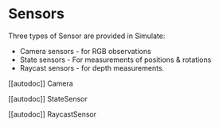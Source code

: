 <!--Copyright 2022 The HuggingFace Team. All rights reserved.

Licensed under the Apache License, Version 2.0 (the "License"); you may not use this file except in compliance with
the License. You may obtain a copy of the License at

http://www.apache.org/licenses/LICENSE-2.0

Unless required by applicable law or agreed to in writing, software distributed under the License is distributed on
an "AS IS" BASIS, WITHOUT WARRANTIES OR CONDITIONS OF ANY KIND, either express or implied. See the License for the
specific language governing permissions and limitations under the License.
-->

# Sensors

Three types of Sensor are provided in Simulate:
- Camera sensors - for RGB observations
- State sensors - For measurements of positions & rotations
- Raycast sensors - for depth measurements.



[[autodoc]] Camera

[[autodoc]] StateSensor

[[autodoc]] RaycastSensor
